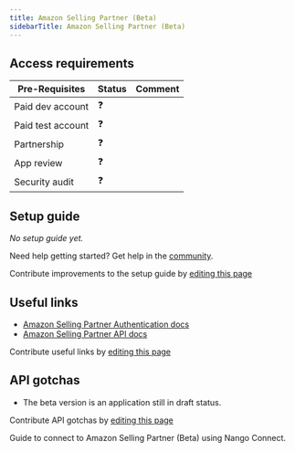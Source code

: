 ```yaml
---
title: Amazon Selling Partner (Beta)
sidebarTitle: Amazon Selling Partner (Beta)
---
```



<Overview />
<PreBuiltTooling />
<PreBuiltUseCases />

## Access requirements
| Pre-Requisites | Status | Comment|
| - | - | - |
| Paid dev account | ❓ |  |
| Paid test account | ❓ |  |
| Partnership | ❓ | |
| App review | ❓ |  |
| Security audit | ❓ | |


## Setup guide

_No setup guide yet._

<Tip>Need help getting started? Get help in the [community](https://nango.dev/slack).</Tip>

<Note>Contribute improvements to the setup guide by [editing this page](https://github.com/nangohq/nango/tree/master/docs-v2/integrations/all/amazon-selling-partner-beta.mdx)</Note>


## Useful links

-   [Amazon Selling Partner Authentication docs](https://developer-docs.amazon.com/amazon-shipping/docs/amazon-scpn-authorization-workflow)
-   [Amazon Selling Partner API docs](https://developer-docs.amazon.com/sp-api/reference/welcome-to-api-references)

<Note>Contribute useful links by [editing this page](https://github.com/nangohq/nango/tree/master/docs-v2/integrations/all/amazon-selling-partner-beta.mdx)</Note>

## API gotchas
- The beta version is an application still in draft status.

<Note>Contribute API gotchas by [editing this page](https://github.com/nangohq/nango/tree/master/docs-v2/integrations/all/amazon-selling-partner-beta.mdx)</Note>

<Card title="Connect to Amazon Selling Partner (Beta)" icon="link" href="/integrations/all/amazon-selling-partner-beta/connect" horizontal>
  Guide to connect to Amazon Selling Partner (Beta) using Nango Connect.
</Card>
